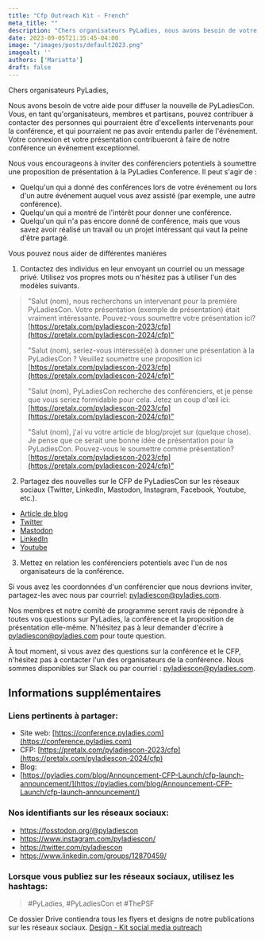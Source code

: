 ```yaml
---
title: "Cfp Outreach Kit - French"
meta_title: ""
description: "Chers organisateurs PyLadies, nous avons besoin de votre aide pour diffuser la nouvelle de PyLadiesCon. Vous, en tant qu'organisateurs, membres et partisans, pouvez contribuer à contacter des personnes qui pourraient être d'excellents intervenants pour la conférence, et qui pourraient ne pas avoir entendu parler de l'événement. Votre connexion et votre présentation contribueront à faire de notre conférence un événement exceptionnel."
date: 2023-09-05T21:35:45-04:00
image: "/images/posts/default2023.png"
imagealt: ''
authors: ['Mariatta']
draft: false
---
```


Chers organisateurs PyLadies,

Nous avons besoin de votre aide pour diffuser la nouvelle de PyLadiesCon. Vous,
en tant qu'organisateurs, membres et partisans, pouvez contribuer à contacter
des personnes qui pourraient être d'excellents intervenants pour la conférence,
et qui pourraient ne pas avoir entendu parler de l'événement. Votre connexion
et votre présentation contribueront à faire de notre conférence un événement
exceptionnel.

Nous vous encourageons à inviter des conférenciers potentiels à soumettre une
proposition de présentation à la PyLadies Conference. Il peut s'agir de :

- Quelqu'un qui a donné des conférences lors de votre événement ou lors d'un
  autre événement auquel vous avez assisté (par exemple, une autre conférence).
- Quelqu'un qui a montré de l'intérêt pour donner une conférence.
- Quelqu'un qui n'a pas encore donné de conférence, mais que vous savez avoir
  réalisé un travail ou un projet intéressant qui vaut la peine d'être partagé.

Vous pouvez nous aider de différentes manières

1. Contactez des individus en leur envoyant un courriel ou un message privé.
   Utilisez vos propres mots ou n'hésitez pas à utiliser l'un des modèles
   suivants.

> "Salut (nom), nous recherchons un intervenant pour la première PyLadiesCon.
> Votre présentation (exemple de présentation) était vraiment intéressante.
> Pouvez-vous soumettre votre présentation ici?
> [https://pretalx.com/pyladiescon-2023/cfp](https://pretalx.com/pyladiescon-2024/cfp)”
>
> "Salut (nom), seriez-vous intéressé(e) à donner une présentation à la
> PyLadiesCon ? Veuillez soumettre une proposition ici
> [https://pretalx.com/pyladiescon-2023/cfp](https://pretalx.com/pyladiescon-2024/cfp)”
>
> "Salut (nom), PyLadiesCon recherche des conférenciers, et je pense que vous
> seriez formidable pour cela. Jetez un coup d'œil ici:
> [https://pretalx.com/pyladiescon-2023/cfp](https://pretalx.com/pyladiescon-2024/cfp)”
>
> "Salut (nom), j'ai vu votre article de blog/projet sur (quelque chose). Je
> pense que ce serait une bonne idée de présentation pour la PyLadiesCon.
> Pouvez-vous le soumettre comme présentation?
> [https://pretalx.com/pyladiescon-2023/cfp](https://pretalx.com/pyladiescon-2024/cfp)”

2. Partagez des nouvelles sur le CFP de PyLadiesCon sur les réseaux sociaux
   (Twitter, LinkedIn, Mastodon, Instagram, Facebook, Youtube, etc.).

- [Article de blog](https://pyladies.com/blog/Announcement-CFP-Launch/cfp-launch-announcement/)
- [Twitter](https://x.com/pyladiescon/status/1824179923713659336)
- [Mastodon](https://fosstodon.org/@pyladiescon/112967895199872463)
- [LinkedIn](https://www.linkedin.com/posts/pyladiescon_pyladiescon-python-pyladies-activity-7229947209079795712-egx8?utm_source=share&utm_medium=member_desktop)
- [Youtube](https://www.youtube.com/@PyLadiesGlobal)

3. Mettez en relation les conférenciers potentiels avec l'un de nos
   organisateurs de la conférence.

Si vous avez les coordonnées d'un conférencier que nous devrions inviter,
partagez-les avec nous par courriel: [pyladiescon@pyladies.com](mailto:pyladiescon@pyladies.com).

Nos membres et notre comité de programme seront ravis de répondre à toutes vos
questions sur PyLadies, la conférence et la proposition de présentation
elle-même. N'hésitez pas à leur demander d'écrire à
[pyladiescon@pyladies.com](mailto:pyladiescon@pyladies.com) pour toute
question.

À tout moment, si vous avez des questions sur la conférence et le CFP,
n'hésitez pas à contacter l'un des organisateurs de la conférence. Nous sommes
disponibles sur Slack ou par courriel :
[pyladiescon@pyladies.com](mailto:pyladiescon@pyladies.com).

## Informations supplémentaires

### Liens pertinents à partager:

* Site web: [https://conference.pyladies.com](https://conference.pyladies.com)
* CFP: [https://pretalx.com/pyladiescon-2023/cfp](https://pretalx.com/pyladiescon-2024/cfp)
* Blog:
* [https://pyladies.com/blog/Announcement-CFP-Launch/cfp-launch-announcement/](https://pyladies.com/blog/Announcement-CFP-Launch/cfp-launch-announcement/)

### Nos identifiants sur les réseaux sociaux:

- https://fosstodon.org/@pyladiescon
- https://www.instagram.com/pyladiescon/
- https://twitter.com/pyladiescon
- https://www.linkedin.com/groups/12870459/

### Lorsque vous publiez sur les réseaux sociaux, utilisez les hashtags:

> \#PyLadies, \#PyLadiesCon et \#ThePSF

Ce dossier Drive contiendra tous les flyers et designs de notre
publications sur les réseaux sociaux. [Design - Kit social media
outreach](https://drive.google.com/drive/folders/1z6mkV1lp4pdxej3c3btlpwBaVLIwALPU?usp=sharing)
